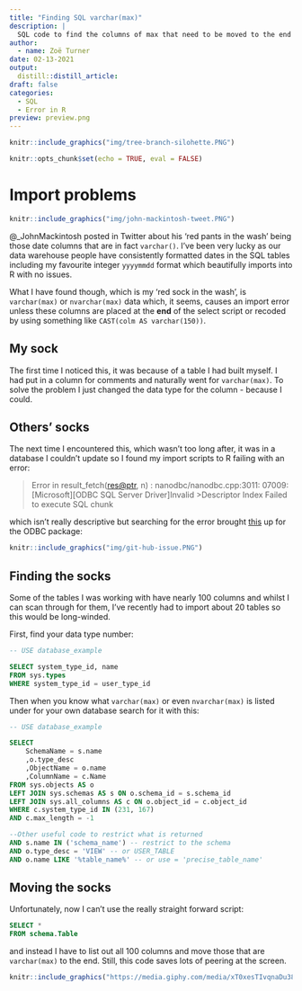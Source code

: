 ```yaml
---
title: "Finding SQL varchar(max)"
description: |
  SQL code to find the columns of max that need to be moved to the end of code for importing to R
author:
  - name: Zoë Turner
date: 02-13-2021
output:
  distill::distill_article:
draft: false
categories:
  - SQL
  - Error in R
preview: preview.png  
---
```


```r
knitr::include_graphics("img/tree-branch-silohette.PNG")

```

```r
knitr::opts_chunk$set(echo = TRUE, eval = FALSE)
```

# Import problems

```r
knitr::include_graphics("img/john-mackintosh-tweet.PNG")
```

@_JohnMackintosh posted in Twitter about his 'red pants in the wash' being those date columns that are in fact `varchar()`. I've been very lucky as our data warehouse people have consistently formatted dates in the SQL tables including my favourite integer `yyyymmdd` format which beautifully imports into R with no issues.

What I have found though, which is my 'red sock in the wash', is `varchar(max)` or `nvarchar(max)` data which, it seems, causes an import error unless these columns are placed at the **end** of the select script or recoded by using something like `CAST(colm AS varchar(150))`.

## My sock

The first time I noticed this, it was because of a table I had built myself. I had put in a column for comments and naturally went for `varchar(max)`. To solve the problem I just changed the data type for the column - because I could.

## Others' socks

The next time I encountered this, which wasn't too long after, it was in a database I couldn't update so I found my import scripts to R failing with an error:

> Error in result_fetch([res\@ptr](mailto:res@ptr){.email}, n) : nanodbc/nanodbc.cpp:3011: 07009: [Microsoft][ODBC SQL Server Driver]Invalid \>Descriptor Index Failed to execute SQL chunk

which isn't really descriptive but searching for the error brought [this](https://github.com/r-dbi/odbc/issues/86) up for the ODBC package:

```r
knitr::include_graphics("img/git-hub-issue.PNG")
```

## Finding the socks

Some of the tables I was working with have nearly 100 columns and whilst I can scan through for them, I've recently had to import about 20 tables so this would be long-winded.

First, find your data type number:

```sql

-- USE database_example

SELECT system_type_id, name
FROM sys.types
WHERE system_type_id = user_type_id

```

Then when you know what `varchar(max)` or even `nvarchar(max)` is listed under for your own database search for it with this:

```sql

-- USE database_example

SELECT
    SchemaName = s.name
    ,o.type_desc
    ,ObjectName = o.name
    ,ColumnName = c.Name
FROM sys.objects AS o
LEFT JOIN sys.schemas AS s ON o.schema_id = s.schema_id
LEFT JOIN sys.all_columns AS c ON o.object_id = c.object_id
WHERE c.system_type_id IN (231, 167)
AND c.max_length = -1

--Other useful code to restrict what is returned
AND s.name IN ('schema_name') -- restrict to the schema
AND o.type_desc = 'VIEW' -- or USER_TABLE 
AND o.name LIKE '%table_name%' -- or use = 'precise_table_name'
```

## Moving the socks

Unfortunately, now I can't use the really straight forward script:

```sql

SELECT *
FROM schema.Table
```

and instead I have to list out all 100 columns and move those that are `varchar(max)` to the end. Still, this code saves lots of peering at the screen.

```r
knitr::include_graphics("https://media.giphy.com/media/xT0xesTIvqnaDu38cg/giphy.gif")
```
